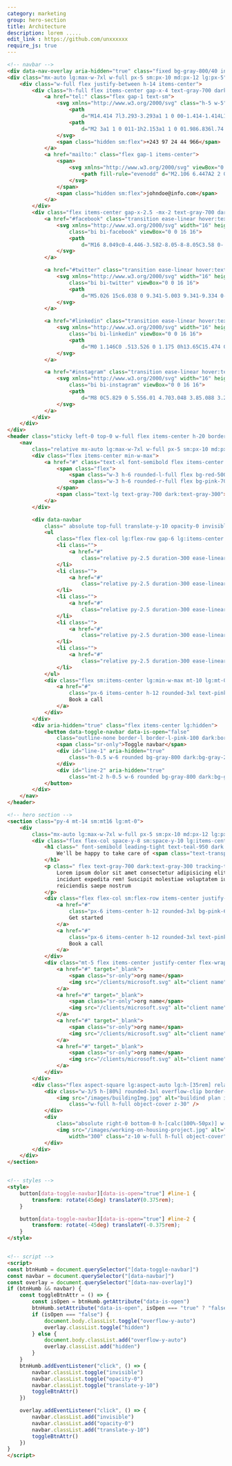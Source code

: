 ```yaml
---
category: marketing
group: hero-section
title: Architecture
description: lorem .....
edit_link : https://github.com/unxxxxxx
require_js: true
---
```



```html
<!-- navbar -->
<div data-nav-overlay aria-hidden="true" class="fixed bg-gray-800/40 inset-0 z-30 hidden lg:hidden"></div>
<div class="mx-auto lg:max-w-7xl w-full px-5 sm:px-10 md:px-12 lg:px-5">
    <div class="w-full flex justify-between h-14 items-center">
        <div class="h-full flex items-center gap-x-4 text-gray-700 dark:text-gray-300">
            <a href="tel:" class="flex gap-1 text-sm">
                <svg xmlns="http://www.w3.org/2000/svg" class="h-5 w-5" viewBox="0 0 20 20" fill="currentColor">
                    <path
                        d="M14.414 7l3.293-3.293a1 1 0 00-1.414-1.414L13 5.586V4a1 1 0 10-2 0v4.003a.996.996 0 00.617.921A.997.997 0 0012 9h4a1 1 0 100-2h-1.586z" />
                    <path
                        d="M2 3a1 1 0 011-1h2.153a1 1 0 01.986.836l.74 4.435a1 1 0 01-.54 1.06l-1.548.773a11.037 11.037 0 006.105 6.105l.774-1.548a1 1 0 011.059-.54l4.435.74a1 1 0 01.836.986V17a1 1 0 01-1 1h-2C7.82 18 2 12.18 2 5V3z" />
                </svg>
                <span class="hidden sm:flex">+243 97 24 44 966</span>
            </a>
            <a href="mailto:" class="flex gap-1 items-center">
                <span>
                    <svg xmlns="http://www.w3.org/2000/svg" viewBox="0 0 20 20" fill="currentColor" class="w-5 h-5">
                        <path fill-rule="evenodd" d="M2.106 6.447A2 2 0 001 8.237V16a2 2 0 002 2h14a2 2 0 002-2V8.236a2 2 0 00-1.106-1.789l-7-3.5a2 2 0 00-1.788 0l-7 3.5zm1.48 4.007a.75.75 0 00-.671 1.342l5.855 2.928a2.75 2.75 0 002.46 0l5.852-2.926a.75.75 0 10-.67-1.342l-5.853 2.926a1.25 1.25 0 01-1.118 0l-5.856-2.928z" clip-rule="evenodd" />
                    </svg>                                                    
                </span>
                <span class="hidden sm:flex">johndoe@info.com</span>
            </a>
        </div>
        <div class="flex items-center gap-x-2.5 -mx-2 text-gray-700 dark:text-gray-300 children:p-2 children:border children:border-x-gray-200 dark:children:border-gray-800 children:bg-gray-100 dark:children:bg-gray-900 children:rounded-md">
            <a href="#facebook" class="transition ease-linear hover:text-pink-700">
                <svg xmlns="http://www.w3.org/2000/svg" width="16" height="16" fill="currentColor"
                    class="bi bi-facebook" viewBox="0 0 16 16">
                    <path
                        d="M16 8.049c0-4.446-3.582-8.05-8-8.05C3.58 0-.002 3.603-.002 8.05c0 4.017 2.926 7.347 6.75 7.951v-5.625h-2.03V8.05H6.75V6.275c0-2.017 1.195-3.131 3.022-3.131.876 0 1.791.157 1.791.157v1.98h-1.009c-.993 0-1.303.621-1.303 1.258v1.51h2.218l-.354 2.326H9.25V16c3.824-.604 6.75-3.934 6.75-7.951z" />
                </svg>
            </a>

            <a href="#twitter" class="transition ease-linear hover:text-pink-700">
                <svg xmlns="http://www.w3.org/2000/svg" width="16" height="16" fill="currentColor"
                    class="bi bi-twitter" viewBox="0 0 16 16">
                    <path
                        d="M5.026 15c6.038 0 9.341-5.003 9.341-9.334 0-.14 0-.282-.006-.422A6.685 6.685 0 0 0 16 3.542a6.658 6.658 0 0 1-1.889.518 3.301 3.301 0 0 0 1.447-1.817 6.533 6.533 0 0 1-2.087.793A3.286 3.286 0 0 0 7.875 6.03a9.325 9.325 0 0 1-6.767-3.429 3.289 3.289 0 0 0 1.018 4.382A3.323 3.323 0 0 1 .64 6.575v.045a3.288 3.288 0 0 0 2.632 3.218 3.203 3.203 0 0 1-.865.115 3.23 3.23 0 0 1-.614-.057 3.283 3.283 0 0 0 3.067 2.277A6.588 6.588 0 0 1 .78 13.58a6.32 6.32 0 0 1-.78-.045A9.344 9.344 0 0 0 5.026 15z" />
                </svg>
            </a>

            <a href="#linkedin" class="transition ease-linear hover:text-pink-700">
                <svg xmlns="http://www.w3.org/2000/svg" width="16" height="16" fill="currentColor"
                    class="bi bi-linkedin" viewBox="0 0 16 16">
                    <path
                        d="M0 1.146C0 .513.526 0 1.175 0h13.65C15.474 0 16 .513 16 1.146v13.708c0 .633-.526 1.146-1.175 1.146H1.175C.526 16 0 15.487 0 14.854V1.146zm4.943 12.248V6.169H2.542v7.225h2.401zm-1.2-8.212c.837 0 1.358-.554 1.358-1.248-.015-.709-.52-1.248-1.342-1.248-.822 0-1.359.54-1.359 1.248 0 .694.521 1.248 1.327 1.248h.016zm4.908 8.212V9.359c0-.216.016-.432.08-.586.173-.431.568-.878 1.232-.878.869 0 1.216.662 1.216 1.634v3.865h2.401V9.25c0-2.22-1.184-3.252-2.764-3.252-1.274 0-1.845.7-2.165 1.193v.025h-.016a5.54 5.54 0 0 1 .016-.025V6.169h-2.4c.03.678 0 7.225 0 7.225h2.4z" />
                </svg>
            </a>

            <a href="#instagram" class="transition ease-linear hover:text-pink-700">
                <svg xmlns="http://www.w3.org/2000/svg" width="16" height="16" fill="currentColor"
                    class="bi bi-instagram" viewBox="0 0 16 16">
                    <path
                        d="M8 0C5.829 0 5.556.01 4.703.048 3.85.088 3.269.222 2.76.42a3.917 3.917 0 0 0-1.417.923A3.927 3.927 0 0 0 .42 2.76C.222 3.268.087 3.85.048 4.7.01 5.555 0 5.827 0 8.001c0 2.172.01 2.444.048 3.297.04.852.174 1.433.372 1.942.205.526.478.972.923 1.417.444.445.89.719 1.416.923.51.198 1.09.333 1.942.372C5.555 15.99 5.827 16 8 16s2.444-.01 3.298-.048c.851-.04 1.434-.174 1.943-.372a3.916 3.916 0 0 0 1.416-.923c.445-.445.718-.891.923-1.417.197-.509.332-1.09.372-1.942C15.99 10.445 16 10.173 16 8s-.01-2.445-.048-3.299c-.04-.851-.175-1.433-.372-1.941a3.926 3.926 0 0 0-.923-1.417A3.911 3.911 0 0 0 13.24.42c-.51-.198-1.092-.333-1.943-.372C10.443.01 10.172 0 7.998 0h.003zm-.717 1.442h.718c2.136 0 2.389.007 3.232.046.78.035 1.204.166 1.486.275.373.145.64.319.92.599.28.28.453.546.598.92.11.281.24.705.275 1.485.039.843.047 1.096.047 3.231s-.008 2.389-.047 3.232c-.035.78-.166 1.203-.275 1.485a2.47 2.47 0 0 1-.599.919c-.28.28-.546.453-.92.598-.28.11-.704.24-1.485.276-.843.038-1.096.047-3.232.047s-2.39-.009-3.233-.047c-.78-.036-1.203-.166-1.485-.276a2.478 2.478 0 0 1-.92-.598 2.48 2.48 0 0 1-.6-.92c-.109-.281-.24-.705-.275-1.485-.038-.843-.046-1.096-.046-3.233 0-2.136.008-2.388.046-3.231.036-.78.166-1.204.276-1.486.145-.373.319-.64.599-.92.28-.28.546-.453.92-.598.282-.11.705-.24 1.485-.276.738-.034 1.024-.044 2.515-.045v.002zm4.988 1.328a.96.96 0 1 0 0 1.92.96.96 0 0 0 0-1.92zm-4.27 1.122a4.109 4.109 0 1 0 0 8.217 4.109 4.109 0 0 0 0-8.217zm0 1.441a2.667 2.667 0 1 1 0 5.334 2.667 2.667 0 0 1 0-5.334z" />
                </svg>
            </a>
        </div>
    </div>
</div>
<header class="sticky left-0 top-0 w-full flex items-center h-20 border-b border-b-gray-100 dark:border-b-gray-900 z-40 bg-white dark:bg-gray-950 bg-opacity-80 backdrop-filter backdrop-blur-xl">
    <nav
        class="relative mx-auto lg:max-w-7xl w-full px-5 sm:px-10 md:px-12 lg:px-5 flex gap-x-5 justify-between items-center">
        <div class="flex items-center min-w-max">
            <a href="#" class="text-xl font-semibold flex items-center gap-x-2">
                <span class="flex">
                    <span class="w-3 h-6 rounded-l-full flex bg-red-500"></span>
                    <span class="w-3 h-6 rounded-r-full flex bg-pink-700 mt-2"></span>
                </span>
                <span class="text-lg text-gray-700 dark:text-gray-300">Archix</span>
            </a>
        </div>

        <div data-navbar
            class=" absolute top-full translate-y-10 opacity-0 invisible lg:visible  lg:translate-y-0 lg:opacity-100 left-0 bg-white dark:bg-gray-950 lg:bg-transparent border-b border-gray-200 dark:border-gray-800 py-8 lg:py-0 px-5 sm:px-10 md:px-12 lg:px-0 lg:border-none w-full lg:top-0 lg:relative  lg:flex lg:justify-between duration-300 ease-linear">
            <ul
                class="flex flex-col lg:flex-row gap-6 lg:items-center text-gray-700 dark:text-gray-300 lg:w-full lg:justify-center">
                <li class="">
                    <a href="#"
                        class="relative py-2.5 duration-300 ease-linear hover:text-pink-600 after:absolute after:w-full after:left-0 after:bottom-0 after:h-px after:rounded-md after:origin-left after:ease-linear after:duration-300 after:scale-x-0 hover:after:scale-100 after:bg-pink-600">Home</a>
                </li>
                <li class="">
                    <a href="#"
                        class="relative py-2.5 duration-300 ease-linear hover:text-pink-600 after:absolute after:w-full after:left-0 after:bottom-0 after:h-px after:rounded-md after:origin-left after:ease-linear after:duration-300 after:scale-x-0 hover:after:scale-100 after:bg-pink-600">About</a>
                </li>
                <li class="">
                    <a href="#"
                        class="relative py-2.5 duration-300 ease-linear hover:text-pink-600 after:absolute after:w-full after:left-0 after:bottom-0 after:h-px after:rounded-md after:origin-left after:ease-linear after:duration-300 after:scale-x-0 hover:after:scale-100 after:bg-pink-600">Services</a>
                </li>
                <li class="">
                    <a href="#"
                        class="relative py-2.5 duration-300 ease-linear hover:text-pink-600 after:absolute after:w-full after:left-0 after:bottom-0 after:h-px after:rounded-md after:origin-left after:ease-linear after:duration-300 after:scale-x-0 hover:after:scale-100 after:bg-pink-600">Work</a>
                </li>
                <li class="">
                    <a href="#"
                        class="relative py-2.5 duration-300 ease-linear hover:text-pink-600 after:absolute after:w-full after:left-0 after:bottom-0 after:h-px after:rounded-md after:origin-left after:ease-linear after:duration-300 after:scale-x-0 hover:after:scale-100 after:bg-pink-600">Pricing</a>
                </li>
            </ul>
            <div class="flex sm:items-center lg:min-w-max mt-10 lg:mt-0">
                <a href="#"
                    class="px-6 items-center h-12 rounded-3xl text-pink-700 border border-gray-100 dark:border-gray-800 dark:text-white bg-gray-100 dark:bg-gray-900 duration-300 ease-linear flex justify-center w-full sm:w-auto">
                    Book a call
                </a>
            </div>
        </div>
        <div aria-hidden="true" class="flex items-center lg:hidden">
            <button data-toggle-navbar data-is-open="false"
                class="outline-none border-l border-l-pink-100 dark:border-l-gray-800 pl-3 relative py-3">
                <span class="sr-only">Toggle navbar</span>
                <div id="line-1" aria-hidden="true"
                    class="h-0.5 w-6 rounded bg-gray-800 dark:bg-gray-200 transition duration-300">
                </div>
                <div id="line-2" aria-hidden="true"
                    class="mt-2 h-0.5 w-6 rounded bg-gray-800 dark:bg-gray-200 transition duration-300"></div>
            </button>
        </div>
    </nav>
</header>

<!-- hero section -->
<section class="py-4 mt-14 sm:mt16 lg:mt-0">
    <div
        class="mx-auto lg:max-w-7xl w-full px-5 sm:px-10 md:px-12 lg:px-5 grid lg:grid-cols-2 lg:items-center gap-10">
        <div class="flex flex-col space-y-8 sm:space-y-10 lg:items-center text-center lg:text-left max-w-2xl md:max-w-3xl mx-auto">
            <h1 class=" font-semibold leading-tight text-teal-950 dark:text-white text-4xl sm:text-5xl lg:text-6xl">
                We'll be happy to take care of <span class="text-transparent bg-clip-text bg-gradient-to-tr from-pink-700 to-orange-800">your work.</span>
            </h1>
            <p class=" flex text-gray-700 dark:text-gray-300 tracking-tight md:font-normal max-w-xl mx-auto lg:max-w-none">
                Lorem ipsum dolor sit amet consectetur adipisicing elit. Exercitationem molestiae soluta ipsa
                incidunt expedita rem! Suscipit molestiae voluptatem iure, eum alias nobis velit quidem
                reiciendis saepe nostrum
            </p>
            <div class="flex flex-col sm:flex-row items-center justify-center lg:justify-start gap-4 w-full">
                <a href="#"
                    class="px-6 items-center h-12 rounded-3xl bg-pink-600 text-white duration-300 ease-linear flex justify-center w-full sm:w-auto">
                    Get started
                </a>
                <a href="#"
                    class="px-6 items-center h-12 rounded-3xl text-pink-700 border border-gray-100 dark:border-gray-800 dark:text-white bg-gray-100 dark:bg-gray-900 duration-300 ease-linear flex justify-center w-full sm:w-auto">
                    Book a call
                </a>
            </div>
            <div class="mt-5 flex items-center justify-center flex-wrap gap-4 lg:justify-start w-full">
                <a href="#" target="_blank">
                    <span class="sr-only">org name</span>
                    <img src="/clients/microsoft.svg" alt="client name" class="h-10 w-auto dark:grayscale">
                </a>
                <a href="#" target="_blank">
                    <span class="sr-only">org name</span>
                    <img src="/clients/microsoft.svg" alt="client name" class="h-10 w-auto dark:grayscale">
                </a>
                <a href="#" target="_blank">
                    <span class="sr-only">org name</span>
                    <img src="/clients/microsoft.svg" alt="client name" class="h-10 w-auto dark:grayscale">
                </a>
                <a href="#" target="_blank">
                    <span class="sr-only">org name</span>
                    <img src="/clients/microsoft.svg" alt="client name" class="h-10 w-auto dark:grayscale">
                </a> 
            </div>
        </div>
        <div class="flex aspect-square lg:aspect-auto lg:h-[35rem] relative">
            <div class="w-3/5 h-[80%] rounded-3xl overflow-clip border-8 border-gray-200 dark:border-gray-950 z-30">
                <img src="/images/buildingImg.jpg" alt="buildind plan image" width="300"
                    class="w-full h-full object-cover z-30" />
            </div>
            <div
                class="absolute right-0 bottom-0 h-[calc(100%-50px)] w-4/5 rounded-3xl overflow-clip border-4 border-gray-200 dark:border-gray-800 z-10">
                <img src="/images/working-on-housing-project.jpg" alt="working-on-housing-project"
                    width="300" class="z-10 w-full h-full object-cover" />
            </div>
        </div>
    </div>
</section>


<!-- styles -->
<style>
    button[data-toggle-navbar][data-is-open="true"] #line-1 {
        transform: rotate(45deg) translateY(0.375rem);
    }

    button[data-toggle-navbar][data-is-open="true"] #line-2 {
        transform: rotate(-45deg) translateY(-0.375rem);
    }
</style>


<!-- script -->
<script>
const btnHumb = document.querySelector("[data-toggle-navbar]")
const navbar = document.querySelector("[data-navbar]")
const overlay = document.querySelector("[data-nav-overlay]")
if (btnHumb && navbar) {
    const toggleBtnAttr = () => {
        const isOpen = btnHumb.getAttribute("data-is-open")
        btnHumb.setAttribute("data-is-open", isOpen === "true" ? "false" : "true")
        if (isOpen === "false") {
            document.body.classList.toggle("overflow-y-auto")
            overlay.classList.toggle("hidden")
        } else {
            document.body.classList.add("overflow-y-auto")
            overlay.classList.add("hidden")
        }
    }
    btnHumb.addEventListener("click", () => {
        navbar.classList.toggle("invisible")
        navbar.classList.toggle("opacity-0")
        navbar.classList.toggle("translate-y-10")
        toggleBtnAttr()
    })

    overlay.addEventListener("click", () => {
        navbar.classList.add("invisible")
        navbar.classList.add("opacity-0")
        navbar.classList.add("translate-y-10")
        toggleBtnAttr()
    })
}
</script>
```